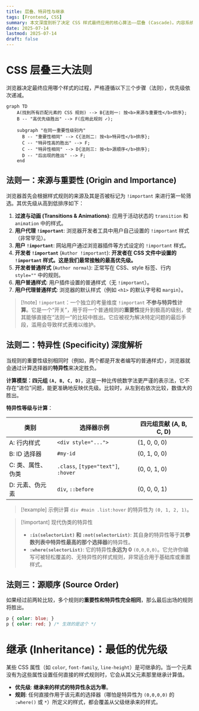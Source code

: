 ```yaml
---
title: 层叠、特异性与继承
tags: [Frontend, CSS]
summary: 本文深度剖析了决定 CSS 样式最终应用的核心算法——层叠 (Cascade)。内容系统性地阐述了层叠的三大法则：来源与重要性、特异性 (Specificity) 和源顺序。笔记详细拆解了特异性的四级元组计算方法，涵盖了现代伪类 :is(), :where() 的行为，并最终将其与继承 (Inheritance) 相结合。
date: 2025-07-14
lastmod: 2025-07-14
draft: false
---
```

# CSS 层叠三大法则

浏览器决定最终应用哪个样式的过程，严格遵循以下三个步骤（法则），优先级依次递减。

```mermaid
graph TD
    A(找到所有匹配元素的 CSS 规则) --> B{法则一: 按<b>来源与重要性</b>排序};
    B -- "高优先级胜出" --> F(应用此规则 ✓);

    subgraph "在同一重要性级别内"
      B -- "重要性相同" --> C{法则二: 按<b>特异性</b>排序};
      C -- "特异性高的胜出" --> F;
      C -- "特异性相同" --> D{法则三: 按<b>源顺序</b>排序};
      D -- "后出现的胜出" --> F;
    end
```

## 法则一：来源与重要性 (Origin and Importance)

浏览器首先会根据样式规则的来源及其是否被标记为 `!important` 来进行第一轮筛选。其优先级从高到低排序如下：

1. **过渡与动画 (Transitions & Animations)**: 应用于活动状态的 `transition` 和 `animation` 中的样式。
2. **用户代理 `!important`**: 浏览器开发者工具中用户自己设置的 `!important` 样式（非常罕见）。
3. **用户 `!important`**: 网站用户通过浏览器插件等方式设定的 `!important` 样式。
4. **开发者 `!important`** (`Author !important`): **开发者在 CSS 文件中设置的 `!important` 样式。这是我们最常接触的最高优先级。**
5. **开发者普通样式** (`Author normal`): 正常写在 CSS、style 标签、行内 `style=""` 中的规则。
6. **用户普通样式**: 用户插件设置的普通样式（无 `!important`）。
7. **用户代理普通样式**: 浏览器的默认样式（例如 `<h1>` 的默认字号和 `margin`）。

> [!note] `!important`：一个独立的考量维度
> `!important` **不参与特异性计算**。它是一个“开关”，用于将一个普通规则的**重要性**提升到极高的级别，使其能够直接在“法则一”的比较中胜出。它应被视为解决特定问题的最后手段，滥用会导致样式表难以维护。

## 法则二：特异性 (Specificity) 深度解析

当规则的重要性级别相同时（例如，两个都是开发者编写的普通样式），浏览器就会通过计算选择器的**特异性**来决定胜负。

**计算模型：四元组 `(A, B, C, D)`**，这是一种比传统数字法更严谨的表示法，它不存在“进位”问题，能更准确地反映优先级。比较时，从左到右依次比较，数值大的胜出。

**特异性等级与计算**：

| **类别**     | **选择器示例**                           | **四元组贡献 (A, B, C, D)** |
| ---------- | ----------------------------------- | ---------------------- |
| A: 行内样式    | `<div style="...">`                 | (1, 0, 0, 0)           |
| B: ID 选择器  | `#my-id`                            | (0, 1, 0, 0)           |
| C: 类、属性、伪类 | `.class`, `[type="text"]`, `:hover` | (0, 0, 1, 0)           |
| D: 元素、伪元素  | `div`, `::before`                   | (0, 0, 0, 1)           |

> [!example] 示例计算
> `div #main .list:hover` 的特异性为 `(0, 1, 2, 1)`。

> [!important] 现代伪类的特异性
> - **`:is(selectorList)` 和 `:not(selectorList)`**: 其自身的特异性等于其**参数列表中特异性最高的那个选择器**的特异性。    
> - **`:where(selectorList)`**: 它的特异性**永远为 0** `(0,0,0,0)`。它允许你编写可被轻松覆盖的、无特异性的样式规则，非常适合用于基础库或重置样式。

## 法则三：源顺序 (Source Order)

如果经过前两轮比较，多个规则的**重要性和特异性完全相同**，那么最后出场的规则将胜出。

```css
p { color: blue; }
p { color: red; } /* 生效的是这个 */
```

# 继承 (Inheritance)：最低的优先级

某些 CSS 属性（如 `color`, `font-family`, `line-height`）是可继承的。当一个元素没有为这些属性设置任何直接的样式规则时，它会从其父元素那里继承计算值。

- **优先级**: **继承来的样式的特异性永远为零**。
- **规则**: 任何直接作用于该元素的选择器（哪怕是特异性为 `(0,0,0,0)` 的 `:where()` 或 `*`）所定义的样式，都会覆盖从父级继承来的样式。